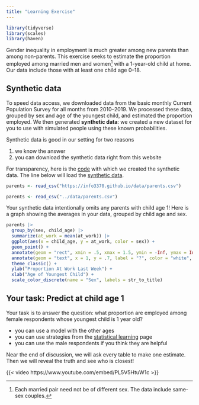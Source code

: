 ```yaml
---
title: "Learning Exercise"
---
```


```r
library(tidyverse)
library(scales)
library(haven)
```

Gender inequality in employment is much greater among new parents than among non-parents. This exercise seeks to estimate the proportion employed among married men and women^[Each married pair need not be of different sex. The data include same-sex couples.] with a 1-year-old child at home. Our data include those with at least one child age 0--18.

## Synthetic data

To speed data access, we downloaded data from the basic monthly Current Population Survey for all months from 2010--2019. We processed these data, grouped by sex and age of the youngest child, and estimated the proportion employed. We then generated **synthetic data**: we created a new dataset for you to use with simulated people using these known probabilities.

Synthetic data is good in our setting for two reasons

1) we know the answer
2) you can download the synthetic data right from this website

For transparency, here is the [code](../code/synthetic_parents.R) with which we created the synthetic data. The line below will load the [synthetic data](../data/parents.csv).

```r
parents <- read_csv("https://info3370.github.io/data/parents.csv")
```
```r
parents <- read_csv("../data/parents.csv")
```

Your synthetic data intentionally omits any parents with child age 1! Here is a graph showing the averages in your data, grouped by child age and sex.

```r
parents |>
  group_by(sex, child_age) |>
  summarize(at_work = mean(at_work)) |>
  ggplot(aes(x = child_age, y = at_work, color = sex)) +
  geom_point() +
  annotate(geom = "rect", xmin = .5, xmax = 1.5, ymin = -Inf, ymax = Inf, fill = "gray") +
  annotate(geom = "text", x = 1, y = .7, label = "?", color = "white", fontface = "bold", size = 10) +
  theme_classic() +
  ylab("Proportion At Work Last Week") +
  xlab("Age of Youngest Child") +
  scale_color_discrete(name = "Sex", labels = str_to_title)
```

## Your task: Predict at child age 1

Your task is to answer the question: what proportion are employed among female respondents whose youngest child is 1 year old?

- you can use a model with the other ages
- you can use strategies from the [statistical learning](statistical_learning.qmd) page
- you can use the male respondents if you think they are helpful

Near the end of discussion, we will ask every table to make one estimate. Then we will reveal the truth and see who is closest!

{{< video https://www.youtube.com/embed/PL5V5HtuW1c >}}